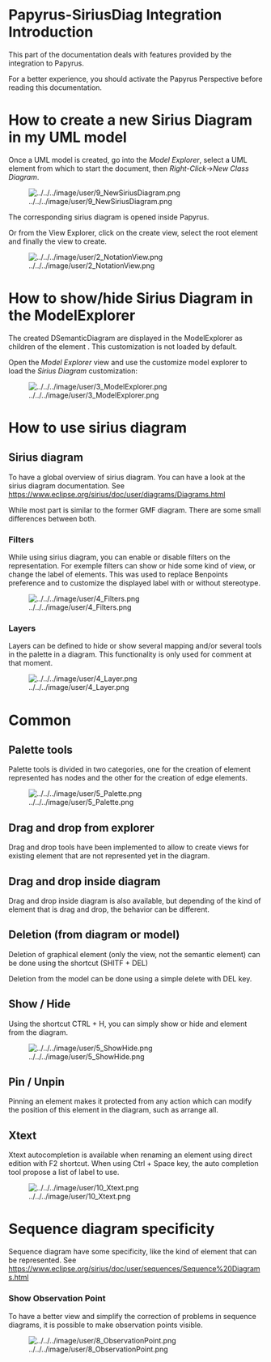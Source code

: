 =Papyrus-SiriusDiag Integration Introduction=
This part of the documentation deals with features provided by the integration to Papyrus. 

For a better experience, you should activate the Papyrus Perspective before reading this documentation.

=How to create a new Sirius Diagram in my UML model=

Once a UML model is created, go into the ''Model Explorer'', select a UML element from which to start the document, then ''Right-Click''->''New Class Diagram''.

[[File:../../../image/user/9_NewSiriusDiagram.png]]

The corresponding sirius diagram is opened inside Papyrus.

Or from the View Explorer, click on the create view, select the root element and finally the view to create.

[[File:../../../image/user/2_NotationView.png]]

=How to show/hide Sirius Diagram in the ModelExplorer=

The created DSemanticDiagram are displayed in the ModelExplorer as children of the element .
This customization is not loaded by default.

Open the ''Model Explorer'' view and use the customize model explorer to load the ''Sirius Diagram'' customization:

[[File:../../../image/user/3_ModelExplorer.png]]

= How to use sirius diagram =

== Sirius diagram ==

To have a global overview of sirius diagram. You can have a look at the sirius diagram documentation.
See https://www.eclipse.org/sirius/doc/user/diagrams/Diagrams.html

While most part is similar to the former GMF diagram. There are some small differences between both.

=== Filters ===

While using sirius diagram, you can enable or disable filters on the representation. For exemple filters can show or hide some kind of view, or change the label of elements.
This was used to replace Benpoints preference and to customize the displayed label with or without stereotype. 

[[File:../../../image/user/4_Filters.png]]

=== Layers ===

Layers can be defined to hide or show several mapping and/or several tools in the palette in a diagram.
This functionality is only used for comment at that moment.

[[File:../../../image/user/4_Layer.png]]

= Common =

== Palette tools ==

Palette tools is divided in two categories, one for the creation of element represented has nodes and the other for the creation of edge elements.

[[File:../../../image/user/5_Palette.png]]

== Drag and drop from explorer ==

Drag and drop tools have been implemented to allow to create views for existing element that are not represented yet in the diagram.

== Drag and drop inside diagram ==

Drag and drop inside diagram is also available, but depending of the kind of element that is drag and drop, the behavior can be different.

== Deletion (from diagram or model)==

Deletion of graphical element (only the view, not the semantic element) can be done using the shortcut (SHITF + DEL)

Deletion from the model can be done using a simple delete with DEL key.

== Show / Hide ==

Using the shortcut CTRL + H, you can simply show or hide and element from the diagram.

[[File:../../../image/user/5_ShowHide.png]]

== Pin / Unpin ==

Pinning an element makes it protected from any action which can modify the position of this element in the diagram, such as arrange all.

== Xtext ==

Xtext autocompletion is available when renaming an element using direct edition with F2 shortcut. When using Ctrl + Space key, the auto completion tool propose a list of label to use.

[[File:../../../image/user/10_Xtext.png]]

= Sequence diagram specificity =

Sequence diagram have some specificity, like the kind of element that can be represented.
See https://www.eclipse.org/sirius/doc/user/sequences/Sequence%20Diagrams.html

=== Show Observation Point ===

To have a better view and simplify the correction of problems in sequence diagrams, it is possible to make observation points visible.

[[File:../../../image/user/8_ObservationPoint.png]]

